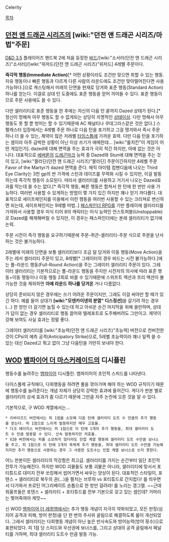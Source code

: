 Celerity

[[목차]]
== [[던전 앤 드래곤 시리즈]]의 [wiki:"던전 앤 드래곤 시리즈/마법"주문] ==
[[D&D 3.5]] 플레이어즈 핸드북 2에 처음 등장한 [[바드]]/[wiki:"소서러(던전 앤 드래곤 시리즈)"소서러]/[wiki:"위저드(던전 앤 드래곤 시리즈)"위저드] 4레벨 주문이다.

'''즉각적 행동(Immediate Action)'''[* 어떤 상황이라도 조건만 맞으면 취할 수 있는 행동. 자유 행동이나 빠른 행동과 다르게 다른 사람의 라운드에도 조건만 맞아떨어진다면 사용 가능하다.]으로 캐스팅해서 미래의 단면을 현재로 당겨와 표준 행동(Standard Action) 하나를 얻는다. 이걸로 상대 턴 도중에도 표준 행동을 얻어 끼어들 수 있다. 표준 행동이므로 주문 사용에도 쓸 수 있다.

다만 셀러리티로 표준 행동을 한 후에는 자신의 다음 턴 끝까지 Dazed 상태가 된다.[* 정신이 멍해져 아무 행동도 할 수 없게되는 상당히 치명적인 [[상태이상]]. 다만 멍해서 아무 행동도 못 할 뿐 방어는 할 수 있기때문에 AC 패널티나 쿠데그라스같은 것은 없다.] 스펠캐스터 입장에서는 4레벨 주문 하나로 다음 턴을 포기하고 그걸 땡겨와서 즉시 주문 하나 더 쓸 수 있는, 제약이 많은 저레벨 [[타임스톱]]에 가까운 효력. 다만 다음 턴을 포기하는 셈이라 아주 급박한 상황이 아닌 이상 쓰기가 애매한데… [wiki:"룰치킨"이 게임이 어떤 게임인가]. dazed에 대해 면역을 주는 효과가 극히 적긴 하지만, 아예 없는 것은 아니다. 대표적으로 [[에버론]]의 [[드래곤마크]] 능력 중 Dazed와 Stun에 대해 면역을 주는 것이 있고, [wiki:"팔라딘(던전 앤 드래곤 시리즈)"팔라딘] 주문이긴하지만 4레벨 주문 Favor of the Martyr가 dazed 면역을 준다. 매직 아이템 컴펜디움에 나오는 Third Eye Clarity는 3천 gp의 싼 가격에 스턴과 데이즈를 무력화 시킬 수 있지만, 이걸 발동하는데 즉각적 행동이 소모된다. 따라서 셀러리티를 사용하고 거기서 나오는 Dazed효과를 막는데 쓸 수는 없다.[* 즉각적 행동, 빠른 행동은 합쳐서 한 턴에 한 번만 사용 가능하다. 여러번 사용할 수 있게하는 방법이 몇 가지 있긴 하지만 꽤나 얻기 까다롭다. 대표적으로 세이프체인지를 이용해서 이런 행동을 여러번 사용할 수 있는 크리쳐로 변신하면 되는데, 세이프체인지는 9레벨 마법..] [[패스파인더 RPG]]를 기반 플레이에 셀러리티를 가져와서 사용할 경우 미식 티어 8의 캐릭터는 미식 능력인 언스토퍼블(Unstoppable)로 Dazed를 해제해버릴 수 있지만, 이 경우는 패스파인더에는 본래 셀러리티가 없기에 논외.

주문 시전이 즉각 행동을 요구하기때문에 주문-퀴큰-셀러리티-주문 식으로 주문을 난사하는 것은 불가능하다.

2레벨에 미래의 단면을 보통 셀러리티보다 조금 덜 당겨와 이동 행동(Move Action)을 주는 레서 셀러리티 주문이 있고, 8레벨[* 그레이터의 경우 바드는 시전 불가능하다.]에는 풀-라운드 행동(Full-Round Action)을 주는 그레이터 셀러리티 주문이 있다. 그레이터 셀러리티는 기본적으로는 풀-라운드 행동을 주지만 시전자의 의사에 따라 표준 행동+이동 행동이나 이동 행동 2회로 바꿀 수 있기때문에 스위프트 액션과 프리 액션이 불가능한 것을 제외하면 '''아예 라운드 하나를 당겨온''' 거나 다름없다.

상당히 준비되지 않은 경우에는 쓰기 어려운 주문이지만, 그래도 이걸 써야만 할 때가 있긴 하다. 예를 들어 상대가 '''[wiki:"모덴카이넨의 분열" 디스정션]'''을 갈기려 하는 경우(...) 한 방만 더 갈기면 눕힐 수 있는데 하고 아쉬운 순간 마지막을 위해 쓸만하며, 상대가 답이 없는 경우 셀러리티로 행동 끌어와 텔레포트로 도주해버려도 그만이고. 제약이 강해 보여도 사실 효과는 정말 좋다.

그레이터 셀러리티를 [wiki:"초능력(던전 앤 드래곤 시리즈)"초능력] 버전으로 컨버전한 것이 CPsi의 예측 공격(Anticipatory Strike)으로, 5레벨 초능력이라 꽤나 일찍 쓸 수 있는 대신 Dazed고 뭐고 없이 그냥 다음턴을 가만히 보내야 한다.

== [[WOD]] [[뱀파이어 더 마스커레이드]]의 디시플린 ==
행동수를 늘려주는 [[뱀파이어]] 디시플린. 뱀파이어의 초인적 스피드를 나타낸다.

다이스풀제 규칙에다, 다회행동을 하려면 풀을 깎아가며 해야 하는 WOD 규칙이기 때문에 행동수를 늘려준다는 개념 자체가 상당히 강력한 효과에 들어간다. 게다가 판본 별로 셀러리티의 상세 효과가 좀 다르기 때문에 그만큼 자주 논란에 오른 것을 알 수 있다.

기본적으로, 구 WOD 계열에서는...
 * 리바이즈드 버전에서는 피 1점을 소모해 다음 턴에 셀러리티 도트 수 만큼의 추가 행동을 얻는다. 피 1점으로 느리게 발동하지만 매우 고효율.
 * 다크 에이지스 버전에서는 피 1점으로 이 턴에 1개의 추가 행동을, 최대 셀러리티 도트 수 만큼 발동할 수 있다. 신속 발동하지만 저효율.
 * V20 버전에서는 피를 소모하지 않더라도 민첩 계열 행동에 셀러리티 도트 수만큼 보너스를 주고, 피 1점으로 이 턴에 1개의 육체계 추가 행동을, 최대 셀러리티 도트 수만큼 가능해지지만 추가 행동으로 사용하는 경우 그 사용한 도트수는 민첩 계열 보너스로 쓰지 못한다.

어느 판본이든 셀러리티의 막강함은 최고급. 셀러리티를 가지는 순간부터 일단 초인적 전투가 가능해진다. 하지만 WOD 괴물들도 보통 괴물은 아니라, 셀러리티에 맞서서 포티튜드로 대미지 전부 쏘킹해서 씹어가면서 싸우는 양상이 된다. 대표적인 스타일이, 포텐스 + 셀러리티로 북두의 권(...)을 펼치는 브루하 vs 포티튜드로 간지럽다! 를 띄우면서 다가와서 프로틴 어그리베이트 손톱으로 한 방만 걸려라! 를 노리는 갱그렐. ~~근데 워울프들은 포텐스 + 셀러리티 + 포티튜드를 전부 기본으로 갖고 있는 셈인데? 거머리는 찢어죽여야 제맛~~

신 WOD [[뱀파이어 더 레퀴엠]]에서는 추가 행동 개념이 지극히 약화되었고, 모든 판정(심지어 공격과 피해, 방어 판정)을 단 한 번의 주사위 굴림으로 해결하도록 룰이 개선되었다. 그래서 셀러리티는 다회행동 개념이 아닌 높은 반사속도와 방어능력(방어 횟수)으로 표현되었다. 피 1점 당 스피드와 우선권에 보너스를, 그리고 상대의 공격 굴림에서 페널티를 가하며, 최대 셀러리티 도트수 만큼 발동 가능.
